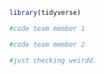 ```r
library(tidyverse)
```

```r
#code team member 1
```

```r
#code team member 2
```

```r
#just checking weirdd. 
```





